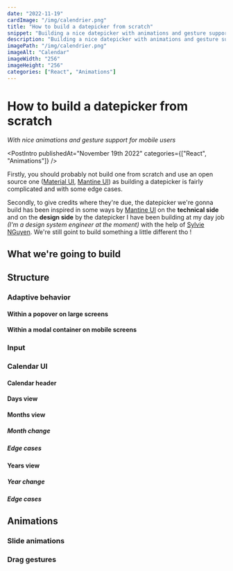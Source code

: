 ```yaml
---
date: "2022-11-19"
cardImage: "/img/calendrier.png"
title: "How to build a datepicker from scratch"
snippet: "Building a nice datepicker with animations and gesture support"
description: "Building a nice datepicker with animations and gesture support"
imagePath: "/img/calendrier.png"
imageAlt: "Calendar"
imageWidth: "256"
imageHeight: "256"
categories: ["React", "Animations"]
---
```



# How to build a datepicker from scratch

_*With nice animations and gesture support for mobile users*_

<PostIntro publishedAt="November 19th 2022" categories={["React", "Animations"]} />

Firstly, you should probably not build one from scratch and use an open source one ([Material UI](https://mui.com/x/react-date-pickers/getting-started/), [Mantine UI](https://mantine.dev/dates/date-picker/)) as building a datepicker is fairly complicated and with some edge cases.

Secondly, to give credits where they're due, the datepicker we're gonna build has been inspired in some ways by [Mantine UI](https://mantine.dev/dates/date-picker/) on the **technical side** and on the **design side** by the datepicker I have been building at my day job _*(I'm a design system engineer at the moment)*_ with the help of [Sylvie NGuyen](https://www.linkedin.com/in/ssilbing/).
We're still goint to build something a little different tho !

## What we're going to build

<Container>
  <DatePickerDemo />
</Container>

## Structure

### Adaptive behavior

#### Within a popover on large screens

#### Within a modal container on mobile screens

### Input

### Calendar UI

#### Calendar header

#### Days view

#### Months view

##### Month change

##### Edge cases

#### Years view

##### Year change

##### Edge cases

## Animations

### Slide animations

### Drag gestures
